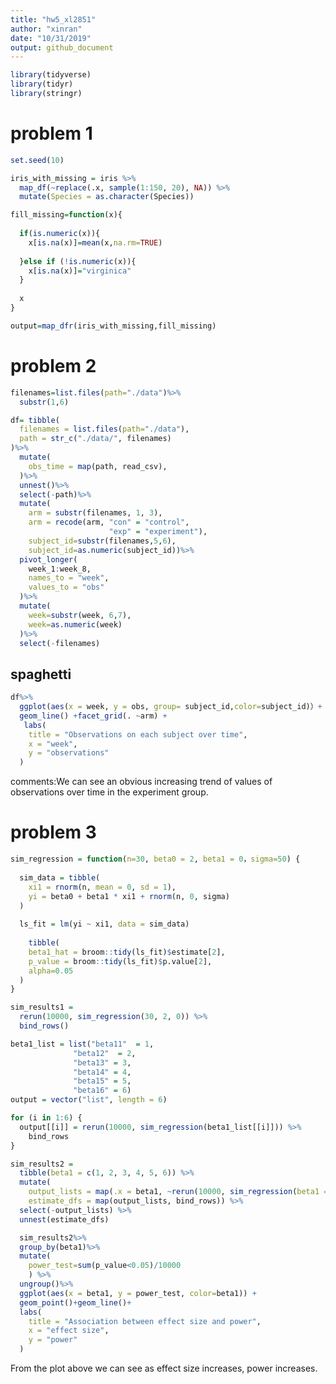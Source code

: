 ```yaml
---
title: "hw5_xl2851"
author: "xinran"
date: "10/31/2019"
output: github_document
---
```


```r
library(tidyverse)
library(tidyr)
library(stringr)
```

# problem 1
```r
set.seed(10)

iris_with_missing = iris %>% 
  map_df(~replace(.x, sample(1:150, 20), NA)) %>%
  mutate(Species = as.character(Species))
```

```r
fill_missing=function(x){
  
  if(is.numeric(x)){
    x[is.na(x)]=mean(x,na.rm=TRUE)
    
  }else if (!is.numeric(x)){
    x[is.na(x)]="virginica"
  }
  
  x
}
```

```r
output=map_dfr(iris_with_missing,fill_missing)
```


# problem 2
```r
filenames=list.files(path="./data")%>%
  substr(1,6)

df= tibble(
  filenames = list.files(path="./data"),
  path = str_c("./data/", filenames)
)%>%
  mutate(
    obs_time = map(path, read_csv),
  )%>%
  unnest()%>%
  select(-path)%>%
  mutate(
    arm = substr(filenames, 1, 3),
    arm = recode(arm, "con" = "control",
                      "exp" = "experiment"),
    subject_id=substr(filenames,5,6),
    subject_id=as.numeric(subject_id))%>%
  pivot_longer(
    week_1:week_8,
    names_to = "week",
    values_to = "obs"
  )%>%
  mutate(
    week=substr(week, 6,7),
    week=as.numeric(week)
  )%>%
  select(-filenames)
```

## spaghetti

```r
df%>%
  ggplot(aes(x = week, y = obs, group= subject_id,color=subject_id)）+
  geom_line() +facet_grid(. ~arm) +
   labs(
    title = "Observations on each subject over time",
    x = "week",
    y = "observations"
  ) 
```

comments:We can see an obvious increasing trend of values of observations over time in the experiment group.

# problem 3
```r
sim_regression = function(n=30, beta0 = 2, beta1 = 0，sigma=50) {
  
  sim_data = tibble(
    xi1 = rnorm(n, mean = 0, sd = 1),
    yi = beta0 + beta1 * xi1 + rnorm(n, 0, sigma)
  )
  
  ls_fit = lm(yi ~ xi1, data = sim_data)
  
    tibble(
    beta1_hat = broom::tidy(ls_fit)$estimate[2],
    p_value = broom::tidy(ls_fit)$p.value[2],
    alpha=0.05
  )
}

sim_results1 = 
  rerun(10000, sim_regression(30, 2, 0)) %>% 
  bind_rows()
```

```r
beta1_list = list("beta11"  = 1, 
              "beta12"  = 2, 
              "beta13" = 3, 
              "beta14" = 4,
              "beta15" = 5,
              "beta16" = 6)
output = vector("list", length = 6)

for (i in 1:6) {
  output[[i]] = rerun(10000, sim_regression(beta1_list[[i]])) %>% 
    bind_rows
}
```

```r
sim_results2 = 
  tibble(beta1 = c(1, 2, 3, 4, 5, 6)) %>% 
  mutate(
    output_lists = map(.x = beta1, ~rerun(10000, sim_regression(beta1 = .x))),
    estimate_dfs = map(output_lists, bind_rows)) %>% 
  select(-output_lists) %>% 
  unnest(estimate_dfs)
```

```r
  sim_results2%>%
  group_by(beta1)%>%
  mutate(
    power_test=sum(p_value<0.05)/10000
    ) %>% 
  ungroup()%>%
  ggplot(aes(x = beta1, y = power_test, color=beta1)) + 
  geom_point()+geom_line()+
  labs(
    title = "Association between effect size and power",
    x = "effect size",
    y = "power"
  ) 
```
From the plot above we can see as effect size increases, power increases.
